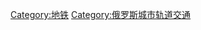 {{Catnav|頁面分類|地理|地下空間|城市轨道交通}}
{{Catnav|頁面分類|各種主題的頁面分類|按國家分類|各國交通|俄羅斯交通}}
{{Commons category|Rapid transit in Russia}}

[[Category:地铁|Category:地铁]]
[[Category:俄罗斯城市轨道交通|Category:俄罗斯城市轨道交通]]